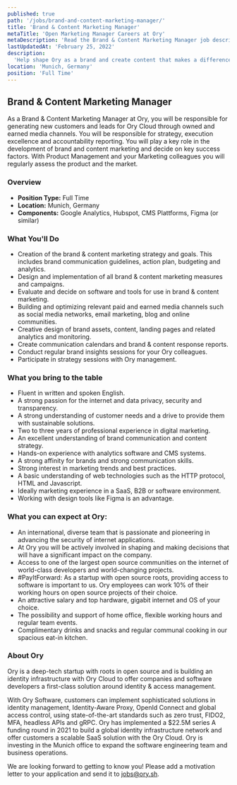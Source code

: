 ```yaml
---
published: true
path: '/jobs/brand-and-content-marketing-manager/'
title: 'Brand & Content Marketing Manager'
metaTitle: 'Open Marketing Manager Careers at Ory'
metaDescription: 'Read the Brand & Content Marketing Manager job description.'
lastUpdatedAt: 'February 25, 2022'
description:
  'Help shape Ory as a brand and create content that makes a difference.'
location: 'Munich, Germany'
position: 'Full Time'
---
```



## Brand & Content Marketing Manager

<About />

As a Brand & Content Marketing Manager at Ory, you will be responsible for
generating new customers and leads for Ory Cloud through owned and earned media
channels. You will be responsible for strategy, execution excellence and
accountability reporting. You will play a key role in the development of brand
and content marketing and decide on key success factors. With Product Management
and your Marketing colleagues you will regularly assess the product and the
market.

### Overview

- **Position Type:** Full Time
- **Location:** Munich, Germany
- **Components:** Google Analytics, Hubspot, CMS Plattforms, Figma (or similar)

### What You'll Do

- Creation of the brand & content marketing strategy and goals. This includes
  brand communication guidelines, action plan, budgeting and analytics.
- Design and implementation of all brand & content marketing measures and
  campaigns.
- Evaluate and decide on software and tools for use in brand & content
  marketing.
- Building and optimizing relevant paid and earned media channels such as social
  media networks, email marketing, blog and online communities.
- Creative design of brand assets, content, landing pages and related analytics
  and monitoring.
- Create communication calendars and brand & content response reports.
- Conduct regular brand insights sessions for your Ory colleagues.
- Participate in strategy sessions with Ory management.

### What you bring to the table

- Fluent in written and spoken English.
- A strong passion for the internet and data privacy, security and transparency.
- A strong understanding of customer needs and a drive to provide them with
  sustainable solutions.
- Two to three years of professional experience in digital marketing.
- An excellent understanding of brand communication and content strategy.
- Hands-on experience with analytics software and CMS systems.
- A strong affinity for brands and strong communication skills.
- Strong interest in marketing trends and best practices.
- A basic understanding of web technologies such as the HTTP protocol, HTML and
  Javascript.
- Ideally marketing experience in a SaaS, B2B or software environment.
- Working with design tools like Figma is an advantage.

### What you can expect at Ory:

- An international, diverse team that is passionate and pioneering in advancing the security of internet applications.
- At Ory you will be actively involved in shaping and making decisions that will have a significant impact on the company.
- Access to one of the largest open source communities on the internet of world-class developers and world-changing projects.
- #PayItForward: As a startup with open source roots, providing access to software is important to us. Ory employees can work 10% of their working hours on open source projects of their choice.
- An attractive salary and top hardware, gigabit internet and OS of your choice.
- The possibility and support of home office, flexible working hours and regular team events.
- Complimentary drinks and snacks and regular communal cooking in our spacious eat-in kitchen.

### About Ory

Ory is a deep-tech startup with roots in open source and is building an identity
infrastructure with Ory Cloud to offer companies and software developers a
first-class solution around identity & access management.

With Ory Software, customers can implement sophisticated solutions in identity
management, Identity-Aware Proxy, OpenId Connect and global access control,
using state-of-the-art standards such as zero trust, FIDO2, MFA, headless APIs
and gRPC. Ory has implemented a $22.5M series A funding round in 2021 to build a
global identity infrastructure network and offer customers a scalable SaaS
solution with the Ory Cloud. Ory is investing in the Munich office to expand the
software engineering team and business operations.

We are looking forward to getting to know you! Please add a motivation letter to
your application and send it to [jobs@ory.sh](mailto:jobs@ory.sh).
